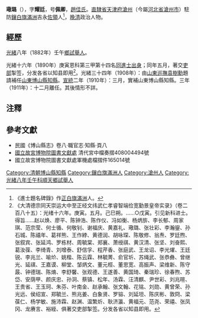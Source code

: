 '''璥璐'''（{{bd|1861年||20世纪||catIdx=J璥}}），字'''耀廷'''，号'''佩卿'''，[[趙佳氏|趙佳氏]]。[[直隸省|直隸省]][[天津府|天津府]][[滄州|滄州]]（今屬[[河北省|河北省]][[滄州市|滄州市]]）駐防[[鑲白旗滿洲|鑲白旗滿洲]]吉永[[佐領|佐領]]人<ref>《進士題名碑錄》作[[正白旗滿洲|正白旗滿洲]]人。</ref>，[[晚清|晚清]]政治人物。

==經歷==
[[光緒|光緒]]八年（1882年）壬午[[鄉試|鄉試]][[舉人|舉人]]。

光緒十六年（1890年）庚寅恩科第三甲第十四名[[同進士出身|同進士出身]]；同年五月，著交[[吏部|吏部]]掣签，分发各省以知县即用<ref>《大清德宗同天崇运大中至正经文纬武仁孝睿智端俭宽勤景皇帝实录》（卷二百八十五）：光绪十六年。庚寅。五月。己巳朔。……○戊寅。引见新科进士。得旨……赵以焕、廖平、陈钟浩、陈作仪、冯如衡、杨炳旂、李长郁、周家琪、范宗莹、何士循、何敬钊、谢福庆、黄嘉礼、璥璐、张壮彩、李瀚鋆、孙石城、陈禧年、葛祥熊、王作綍、黄德润、胡咏琛、陈敬修、翁焘、罗廷煦、张叙宾、张延鸿、罗栋材、周毓棠、郑襄、萧绶祺、黄汉清、张坚、刘奋熙、葛汝葆、李绮青、刘增泰、舒信孚、程芹香、张庭武、王龙诏、李光燿、王廷锐、李兆兰、喻炌、姚楷、陈云霖、林毓菁、俞官圻、苏绳武、张恭彝、曾继光、延祺、王嘉谟、柳堂、邹炳文、董元桱、董思宽、高振声、梁维新、陈守晸、钟德瑞、陈焴、李舒馨、张观德、王遂善、黄国琦、秦瑞珍、徐春煦、苏岱、安荫甲、颜庆忠、孙泂、蔡镇、松年、汤霖、汪清麒、尹世彩、刘兆暄、王贵省、王玉珂、朱芬、叶南金、赵承翰、张文翰、花铭、刘勋、黄曾荣、孙光远、侯绍宣、郑毓兰、熊兆姜、白象贤、罗镕、刘延坦、陈庆彬、敦冏、梁葆仁、杨学敏、施沛霖、赵渊、温繁炘、耿济瀛、黄福元、范尧、荣禧、张凤冈、龙赓言、裕絰、俱著交吏部掣签。分发各省以知县即用。</ref>。光緒三十四年（1908年）：由[[山東巡撫|山東巡撫]][[袁樹勳|袁樹勳]]題請補任[[山東|山東]][[博山縣_(山東)|博山縣]][[知縣|知縣]]。[[宣統|宣統]]二年（1910年）：三月，實補山東博山縣知縣。三年（1911年）：十二月離任。其後情形不詳。

==注釋==
{{reflist|2}}

==參考文獻==
*民國《博山縣志》卷八·職官志·知縣·頁八
*[[國立故宮博物院|國立故宮博物院]][http://www.npm.gov.tw/zh-tw/learning/library/info.htm 圖書文獻處] {{Wayback|url=http://www.npm.gov.tw/zh-tw/learning/library/info.htm |date=20110219061109 }}清代宮中檔奏摺408004494號
*國立故宮博物院圖書文獻處軍機處檔摺件165014號

{{光緒十六年庚寅恩科殿試金榜}}
{{DEFAULTSORT:J璥}}
[[Category:清朝博山縣知縣|Category:清朝博山縣知縣]]
[[Category:鑲白旗滿洲人|Category:鑲白旗滿洲人]]
[[Category:滄州人|Category:滄州人]]
[[Category:光緒八年壬午科順天鄉試舉人|Category:光緒八年壬午科順天鄉試舉人]]